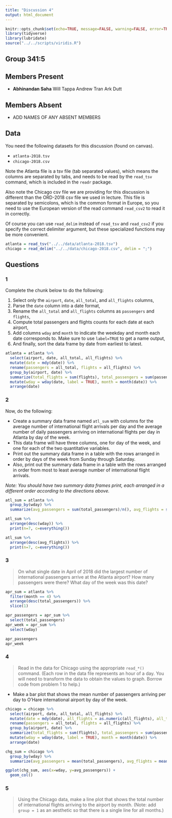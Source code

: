 ```yaml
---
title: "Discussion 4"
output: html_document
---
```


```r
knitr::opts_chunk$set(echo=TRUE, message=FALSE, warning=FALSE, error=TRUE)
library(tidyverse)
library(lubridate)
source("../../scripts/viridis.R")
```

## Group 341:5

## Members Present

- **Abhinandan Saha**
Will Tappa
Andrew Tran
Ark Dutt

## Members Absent

- ADD NAMES OF ANY ABSENT MEMBERS

## Data

You need the following datasets for this discussion (found on canvas).

 - `atlanta-2018.tsv`
 - `chicago-2018.csv`

Note the Atlanta file is a tsv file (tab separated values), which means the columns are separated by tabs, and needs to be read by the `read_tsv` command, which is included in the `readr` package.

Also note the Chicago csv file we are providing for this discussion is different than the ORD-2018 csv file we used in lecture. This file is separated by semicolons, which is the common format in Europe, so you need to use the European version of the read command `read_csv2` to read it in correctly.

Of course you can use `read_delim` instead of `read_tsv` and `read_csv2` if you specify the correct delimiter argument, but these specialized functions may be more convenient.

```r
atlanta = read_tsv("../../data/atlanta-2018.tsv")
chicago = read_delim("../../data/chicago-2018.csv", delim = ";")

```



## Questions

### 1

Complete the chunk below to do the following:

1. Select only the `airport`, `date`, `all_total`, and `all_flights` columns,
2. Parse the `date` column into a date format,
3. Rename the `all_total` and `all_flights` columns as `passengers` and `flights`,
4. Compute total passengers and flights counts for each date at each airport,
5. Add columns `wday` and `month` to indicate the weekday and month each date corresponds to. Make sure to use `label=TRUE` to get a name output,
6. And finally, sort the data frame by date from earliest to latest.

```r
atlanta = atlanta %>%
  select(airport, date, all_total, all_flights) %>%
  mutate(date = mdy(date)) %>%
  rename(passengers = all_total, flights = all_flights) %>%
  group_by(airport, date) %>%
  summarize(total_flights = sum(flights), total_passengers = sum(passengers)) %>%
  mutate(wday = wday(date, label = TRUE), month = month(date)) %>%
  arrange(date)

```



### 2

Now, do the following:

- Create a summary data frame named `atl_sum` with columns for the average number of international flight arrivals per day and the average number of daily passengers arriving on international flights per day in Atlanta by day of the week.
- This data frame will have three columns, one for day of the week, and one for each of the two quantitative variables.
- Print out the summary data frame in a table with the rows arranged in order by days of the week from Sunday through Saturday.
- Also, print out the summary data frame in a table with the rows arranged in order from most to least average number of international flight arrivals.

*Note:  You should have two summary data frames print, each arranged in a different order according to the directions above.*

```r
atl_sum = atlanta %>%
  group_by(wday) %>%
  summarize(avg_passengers = sum(total_passengers)/n(), avg_flights = sum(total_flights)/n())

atl_sum %>%
  arrange(desc(wday)) %>%
  print(n=7, c=everything())

atl_sum %>%
  arrange(desc(avg_flights)) %>%
  print(n=7, c=everything())

```



### 3

> On what single date in April of 2018 did the largest number of international passengers arrive at the Atlanta airport? How many passengers were there? What day of the week was this date?

```r
apr_sum = atlanta %>%
  filter(month == 4) %>%
  arrange(desc(total_passengers)) %>%
  slice(1)

apr_passengers = apr_sum %>%
  select(total_passengers)
apr_week = apr_sum %>%
  select(wday)

apr_passengers
apr_week
```



### 4

> Read in the data for Chicago using the appropriate `read_*()` command.  (Each row in the data file represents an hour of a day. You will need to transform the data to obtain the values to graph. Borrow code from problem 1 to help.)

-  Make a bar plot that shows the mean number of passengers arriving per day to O'Hare international airport by day of the week.

```r
chicago = chicago %>%
  select(airport, date, all_total, all_flights) %>%
  mutate(date = mdy(date), all_flights = as.numeric(all_flights), all_total = as.numeric(all_total)) %>%
  rename(passengers = all_total, flights = all_flights) %>%
  group_by(airport, date) %>%
  summarize(total_flights = sum(flights), total_passengers = sum(passengers)) %>%
  mutate(wday = wday(date, label = TRUE), month = month(date)) %>%
  arrange(date)

chg_sum = chicago %>%
  group_by(wday) %>%
  summarize(avg_passengers = mean(total_passengers), avg_flights = mean(total_flights))

ggplot(chg_sum, aes(x=wday, y=avg_passengers)) + 
  geom_col()
```



### 5

> Using the Chicago data, make a line plot that shows the total number of international flights arriving to the airport by month. (Note: add `group = 1` as an aesthetic so that there is a single line for all months.)

```r

```

